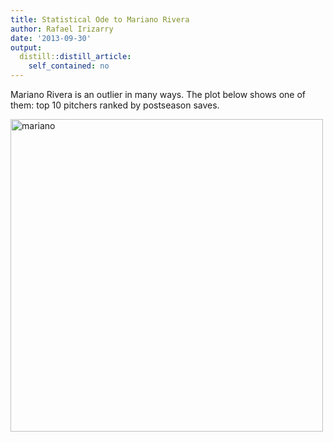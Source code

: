```yaml
---
title: Statistical Ode to Mariano Rivera
author: Rafael Irizarry
date: '2013-09-30'
output:
  distill::distill_article:
    self_contained: no
---
```


Mariano Rivera is an outlier in many ways. The plot below shows one of them: top 10 pitchers ranked by postseason saves.

<a href="http://simplystatistics.org/?attachment_id=1922" rel="attachment wp-att-1922"><img class="alignnone  wp-image-1922" alt="mariano" src="http://simplystatistics.org/wp-content/uploads/2013/09/mariano.png" width="500" height="500" srcset="http://simplystatistics.org/wp-content/uploads/2013/09/mariano-150x150.png 150w, http://simplystatistics.org/wp-content/uploads/2013/09/mariano-300x300.png 300w, http://simplystatistics.org/wp-content/uploads/2013/09/mariano-1024x1024.png 1024w, http://simplystatistics.org/wp-content/uploads/2013/09/mariano.png 4200w" sizes="(max-width: 500px) 100vw, 500px" /></a>

